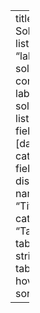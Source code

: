 ---
title: "Labs Solutions"
listing:
  id: "labs-solutions"
  contents: 
    - labs-solutions-listings.yaml
  fields: [date, title, categories] 
  field-display-names: 
    title: "Title"
    categories: "Tags"
  type: table  
  table-striped: true
  table-hover: true
  sort: date

---